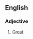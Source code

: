 ==English==

===Adjective===
{{en-adj|?}}

# {{lb|en|Internet slang|text messaging}} [[great|Great]].
#: {{syn|en|grt}}